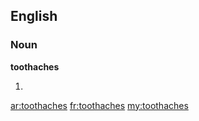 ==English==

===Noun===
'''toothaches'''

# {{plural of|[[toothache]]}}

[[ar:toothaches]]
[[fr:toothaches]]
[[my:toothaches]]